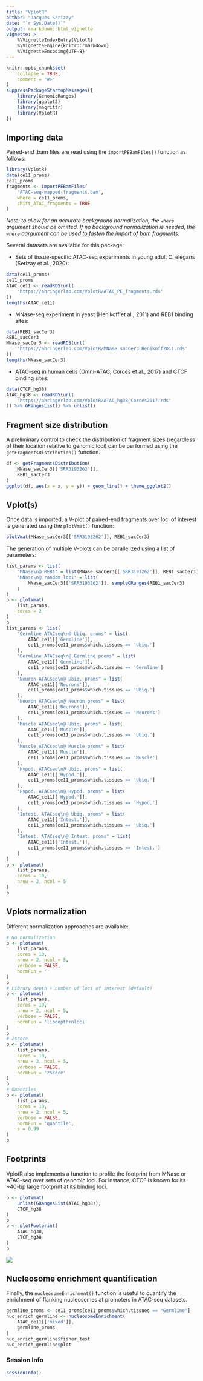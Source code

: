 ```yaml
---
title: "VplotR"
author: "Jacques Serizay"
date: "`r Sys.Date()`"
output: rmarkdown::html_vignette
vignette: >
    %\VignetteIndexEntry{VplotR}
    %\VignetteEngine{knitr::rmarkdown}
    %\VignetteEncoding{UTF-8}
---
```


```r
knitr::opts_chunk$set(
    collapse = TRUE,
    comment = "#>"
)
suppressPackageStartupMessages({
    library(GenomicRanges)
    library(ggplot2)
    library(magrittr)
    library(VplotR)
})
```

## Importing data

Paired-end .bam files are read using the `importPEBamFiles()` 
function as follows:

```r
library(VplotR)
data(ce11_proms)
ce11_proms
fragments <- importPEBamFiles(
    'ATAC-seq-mapped-fragments.bam', 
    where = ce11_proms, 
    shift_ATAC_fragments = TRUE
)
```

*Note: to allow for an accurate background normalization, 
the `where` argument should be omitted. If no background normalization 
is needed, the `where` aargument can be used to fasten the import of 
bam fragments.*

Several datasets are available for this package: 

* Sets of tissue-specific ATAC-seq experiments in young adult C. elegans
  (Serizay et al., 2020):

```r
data(ce11_proms)
ce11_proms
ATAC_ce11 <- readRDS(url(
    'https://ahringerlab.com/VplotR/ATAC_PE_fragments.rds'
))
lengths(ATAC_ce11)
```

* MNase-seq experiment in yeast (Henikoff et al., 2011) 
  and REB1 binding sites:

```r
data(REB1_sacCer3)
REB1_sacCer3
MNase_sacCer3 <- readRDS(url(
    'https://ahringerlab.com/VplotR/MNase_sacCer3_Henikoff2011.rds'
))
lengths(MNase_sacCer3)
```

* ATAC-seq in human cells (Omni-ATAC, Corces et al., 2017) 
  and CTCF binding sites:

```r
data(CTCF_hg38)
ATAC_hg38 <- readRDS(url(
    'https://ahringerlab.com/VplotR/ATAC_hg38_Corces2017.rds'
)) %>% GRangesList() %>% unlist() 
```

## Fragment size distribution

A preliminary control to check the distribution of fragment
sizes (regardless of their location relative to genomic loci) can be 
performed using the `getFragmentsDistribution()` function.

```r
df <- getFragmentsDistribution(
    MNase_sacCer3[['SRR3193262']], 
    REB1_sacCer3
)
ggplot(df, aes(x = x, y = y)) + geom_line() + theme_ggplot2()
```

## Vplot(s)

Once data is imported, a V-plot of paired-end fragments over loci of 
interest is generated using the `plotVmat()` function:

```r
plotVmat(MNase_sacCer3[['SRR3193262']], REB1_sacCer3)
```

The generation of multiple V-plots can be parallelized using a list of 
parameters:

```r
list_params <- list(
    "MNase\n@ REB1" = list(MNase_sacCer3[['SRR3193262']], REB1_sacCer3), 
    "MNase\n@ random loci" = list(
        MNase_sacCer3[['SRR3193262']], sampleGRanges(REB1_sacCer3)
    )
)
p <- plotVmat(
    list_params, 
    cores = 2
)
p
list_params <- list(
    "Germline ATACseq\n@ Ubiq. proms" = list(
        ATAC_ce11[['Germline']], 
        ce11_proms[ce11_proms$which.tissues == 'Ubiq.']
    ), 
    "Germline ATACseq\n@ Germline proms" = list(
        ATAC_ce11[['Germline']], 
        ce11_proms[ce11_proms$which.tissues == 'Germline']
    ),
    "Neuron ATACseq\n@ Ubiq. proms" = list(
        ATAC_ce11[['Neurons']], 
        ce11_proms[ce11_proms$which.tissues == 'Ubiq.']
    ), 
    "Neuron ATACseq\n@ Neuron proms" = list(
        ATAC_ce11[['Neurons']], 
        ce11_proms[ce11_proms$which.tissues == 'Neurons']
    ),
    "Muscle ATACseq\n@ Ubiq. proms" = list(
        ATAC_ce11[['Muscle']], 
        ce11_proms[ce11_proms$which.tissues == 'Ubiq.']
    ), 
    "Muscle ATACseq\n@ Muscle proms" = list(
        ATAC_ce11[['Muscle']], 
        ce11_proms[ce11_proms$which.tissues == 'Muscle']
    ),
    "Hypod. ATACseq\n@ Ubiq. proms" = list(
        ATAC_ce11[['Hypod.']], 
        ce11_proms[ce11_proms$which.tissues == 'Ubiq.']
    ), 
    "Hypod. ATACseq\n@ Hypod. proms" = list(
        ATAC_ce11[['Hypod.']], 
        ce11_proms[ce11_proms$which.tissues == 'Hypod.']
    ),
    "Intest. ATACseq\n@ Ubiq. proms" = list(
        ATAC_ce11[['Intest.']], 
        ce11_proms[ce11_proms$which.tissues == 'Ubiq.']
    ), 
    "Intest. ATACseq\n@ Intest. proms" = list(
        ATAC_ce11[['Intest.']], 
        ce11_proms[ce11_proms$which.tissues == 'Intest.']
    )
)
p <- plotVmat(
    list_params, 
    cores = 10,
    nrow = 2, ncol = 5
)
p
```

## Vplots normalization

Different normalization approaches are available: 

```r
# No normalization 
p <- plotVmat(
    list_params, 
    cores = 10, 
    nrow = 2, ncol = 5, 
    verbose = FALSE,
    normFun = ''
)
p
# Library depth + number of loci of interest (default)
p <- plotVmat(
    list_params, 
    cores = 10, 
    nrow = 2, ncol = 5, 
    verbose = FALSE,
    normFun = 'libdepth+nloci'
)
p
# Zscore
p <- plotVmat(
    list_params, 
    cores = 10, 
    nrow = 2, ncol = 5, 
    verbose = FALSE,
    normFun = 'zscore'
)
p
# Quantiles
p <- plotVmat(
    list_params, 
    cores = 10, 
    nrow = 2, ncol = 5, 
    verbose = FALSE,
    normFun = 'quantile', 
    s = 0.99
)
p
```

## Footprints

VplotR also implements a function to profile the footprint from MNase or 
ATAC-seq over sets of genomic loci. For instance, CTCF is known for its 
~40-bp large footprint at its binding loci. 

```r
p <- plotVmat(
    unlist(GRangesList(ATAC_hg38)), 
    CTCF_hg38
)
p
p <- plotFootprint(
    ATAC_hg38,
    CTCF_hg38
)
p
```

![](https://raw.githubusercontent.com/js2264/VplotR/master/man/figures/CTCF_ATAC_hg38_Chen2018_footprint.png)

## Nucleosome enrichment quantification 

Finally, the `nucleosomeEnrichment()` function is useful to
quantify the enrichment of flanking nucleosomes at promoters 
in ATAC-seq datasets.

```r
germline_proms <- ce11_proms[ce11_proms$which.tissues == "Germline"]
nuc_enrich_germline <- nucleosomeEnrichment(
    ATAC_ce11[['mixed']],
    germline_proms
)
nuc_enrich_germline$fisher_test
nuc_enrich_germline$plot
```

### Session Info
```r
sessionInfo()
```

